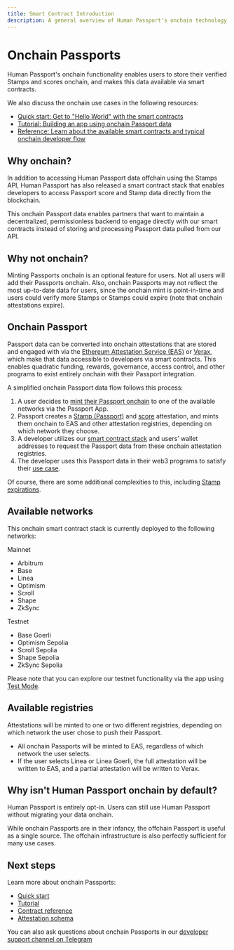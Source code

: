 ```yaml
---
title: Smart Contract Introduction
description: A general overview of Human Passport's onchain technology stack.
---
```


# Onchain Passports

Human Passport's onchain functionality enables users to store their verified Stamps and scores onchain, and makes this data available via smart contracts.

We also discuss the onchain use cases in the following resources:
* [Quick start: Get to "Hello World" with the smart contracts](quick-start-guide)
* [Tutorial: Building an app using onchain Passport data](integrating-onchain-stamp-data)
* [Reference: Learn about the available smart contracts and typical onchain developer flow](contract-reference)

## Why onchain?

In addition to accessing Human Passport data offchain using the Stamps API, Human Passport has also released a smart contract stack that enables developers to access Passport score and Stamp data directly from the blockchain. 

This onchain Passport data enables partners that want to maintain a decentralized, permissionless backend to engage directly with our smart contracts instead of storing and processing Passport data pulled from our API. 

## Why not onchain?

Minting Passports onchain is an optional feature for users. Not all users will add their Passports onchain. Also, onchain Passports may not reflect the most up-to-date data for users, since the onchain mint is point-in-time and users could verify more Stamps or Stamps could expire (note that onchain attestations expire). 

## Onchain Passport

Passport data can be converted into onchain attestations that are stored and engaged with via the [Ethereum Attestation Service (EAS)](https://attest.sh/) or [Verax](https://ver.ax/), which make that data accessible to developers via smart contracts. This enables quadratic funding, rewards, governance, access control, and other programs to exist entirely onchain with their Passport integration. 

A simplified onchain Passport data flow follows this process:
1. A user decides to [mint their Passport onchain](https://support.passport.xyz/passport-knowledge-base/using-passport/onchain-passport) to one of the available networks via the Passport App.
2. Passport creates a [Stamp (Passport)](https://optimism.easscan.org/schema/view/0xd7b8c4ffa4c9fd1ecb3f6db8201e916a8d7dba11f161c1b0b5ccf44ceb8e2a39) and [score](https://optimism.easscan.org/schema/view/0x6ab5d34260fca0cfcf0e76e96d439cace6aa7c3c019d7c4580ed52c6845e9c89) attestation, and mints them onchain to EAS and other attestation registries, depending on which network they choose.
3. A developer utilizes our [smart contract stack](/building-with-passport/smart-contracts/contract-reference#how-to-query-for-onchain-passport-data) and users’ wallet addresses to request the Passport data from these onchain attestation registries.
4. The developer uses this Passport data in their web3 programs to satisfy their [use case](/overview/use-cases).

Of course, there are some additional complexities to this, including [Stamp expirations](onchain-expirations). 

## Available networks

This onchain smart contract stack is currently deployed to the following networks:

Mainnet
* Arbitrum
* Base
* Linea
* Optimism
* Scroll
* Shape
* ZkSync

Testnet
* Base Goerli
* Optimism Sepolia
* Scroll Sepolia
* Shape Sepolia
* ZkSync Sepolia

Please note that you can explore our testnet functionality via the app using [Test Mode](test-mode).

## Available registries

Attestations will be minted to one or two different registries, depending on which network the user chose to push their Passport.

* All onchain Passports will be minted to EAS, regardless of which network the user selects. 
* If the user selects Linea or Linea Goerli, the full attestation will be written to EAS, and a partial attestation will be written to Verax. 

## Why isn't Human Passport onchain by default?

Human Passport is entirely opt-in. Users can still use Human Passport without migrating your data onchain. 

While onchain Passports are in their infancy, the offchain Passport is useful as a single source. The offchain infrastructure is also perfectly sufficient for many use cases.

## Next steps

Learn more about onchain Passports:
* [Quick start](quick-start-guide)
* [Tutorial](integrating-onchain-stamp-data)
* [Contract reference](contract-reference)
* [Attestation schema](attestation-schema)

You can also ask questions about onchain Passports in our [developer support channel on Telegram](https://t.me/+Mcp9RsRV7tVmYjZh)
